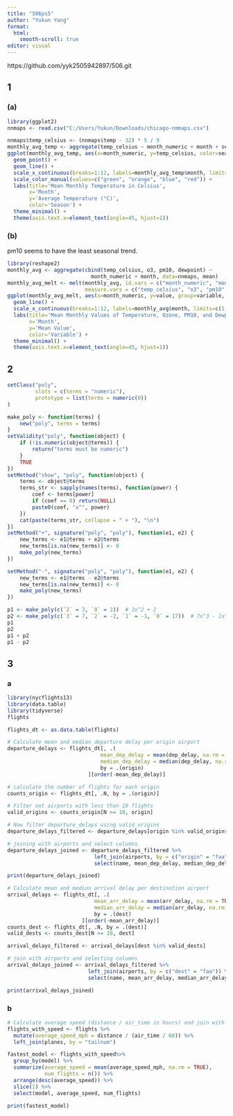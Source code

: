---
title: "506ps5"
author: "Yukun Yang"
format:
  html:
    smooth-scroll: true
editor: visual
---

https://github.com/yyk2505942897/506.git

## 1

### (a)

```{r}
library(ggplot2)
nnmaps <- read.csv("C:/Users/Yukun/Downloads/chicago-nmmaps.csv")
```

```{r}
nnmaps$temp_celsius <- (nnmaps$temp - 32) * 5 / 9
monthly_avg_temp <- aggregate(temp_celsius ~ month_numeric + month + season, data=nnmaps, mean)
ggplot(monthly_avg_temp, aes(x=month_numeric, y=temp_celsius, color=season, group=season)) +
  geom_point() +
  geom_line() +
  scale_x_continuous(breaks=1:12, labels=monthly_avg_temp$month, limits=c(1, 12)) +
  scale_color_manual(values=c("green", "orange", "blue", "red")) +
  labs(title='Mean Monthly Temperature in Celsius',
       x='Month',
       y='Average Temperature (°C)',
       color='Season') +
  theme_minimal() +
  theme(axis.text.x=element_text(angle=45, hjust=1))

```

### (b)

pm10 seems to have the least seasonal trend.

```{r}
library(reshape2)
monthly_avg <- aggregate(cbind(temp_celsius, o3, pm10, dewpoint) ~ 
                           month_numeric + month, data=nnmaps, mean)
monthly_avg_melt <- melt(monthly_avg, id.vars = c("month_numeric", "month"), 
                         measure.vars = c("temp_celsius", "o3", "pm10", "dewpoint"))
ggplot(monthly_avg_melt, aes(x=month_numeric, y=value, group=variable, color=variable)) +
  geom_line() +
  scale_x_continuous(breaks=1:12, labels=monthly_avg$month, limits=c(1, 12)) +
  labs(title='Mean Monthly Values of Temperature, Ozone, PM10, and Dewpoint',
       x='Month',
       y='Mean Value',
       color='Variable') +
  theme_minimal() +
  theme(axis.text.x=element_text(angle=45, hjust=1))

```

## 2

```{r}
setClass("poly", 
         slots = c(terms = "numeric"),
         prototype = list(terms = numeric(0))
)

make_poly <- function(terms) {
    new("poly", terms = terms)
}
setValidity("poly", function(object) {
    if (!is.numeric(object@terms)) {
        return("terms must be numeric")
    }
    TRUE
})
setMethod("show", "poly", function(object) {
    terms <- object@terms
    terms_str <- sapply(names(terms), function(power) {
        coef <- terms[power]
        if (coef == 0) return(NULL)
        paste0(coef, "x^", power)
    })
    cat(paste(terms_str, collapse = " + "), "\n")
})
setMethod("+", signature("poly", "poly"), function(e1, e2) {
    new_terms <- e1@terms + e2@terms
    new_terms[is.na(new_terms)] <- 0
    make_poly(new_terms)
})

setMethod("-", signature("poly", "poly"), function(e1, e2) {
    new_terms <- e1@terms - e2@terms
    new_terms[is.na(new_terms)] <- 0
    make_poly(new_terms)
})

p1 <- make_poly(c(`2` = 3, `0` = 2))  # 3x^2 + 2
p2 <- make_poly(c(`3` = 7, `2` = -2, `1` = -1, `0` = 17))  # 7x^3 - 2x^2 - x + 17
p1
p2
p1 + p2
p1 - p2
```

## 3

### a

```{r}
library(nycflights13)
library(data.table)
library(tidyverse)
flights
```

```{r}
flights_dt <- as.data.table(flights)

# Calculate mean and median departure delay per origin airport
departure_delays <- flights_dt[, .(
                              mean_dep_delay = mean(dep_delay, na.rm = TRUE),
                              median_dep_delay = median(dep_delay, na.rm = TRUE)),
                              by = .(origin)
                          ][order(-mean_dep_delay)]

# calculate the number of flights for each origin
counts_origin <- flights_dt[, .N, by = .(origin)]

# Filter out airports with less than 10 flights
valid_origins <- counts_origin[N >= 10, origin]

# Now filter departure_delays using valid_origins
departure_delays_filtered <- departure_delays[origin %in% valid_origins]

# joining with airports and select columns
departure_delays_joined <- departure_delays_filtered %>%
                            left_join(airports, by = c("origin" = "faa")) %>%
                            select(name, mean_dep_delay, median_dep_delay)

print(departure_delays_joined)

# Calculate mean and median arrival delay per destination airport
arrival_delays <- flights_dt[, .(
                            mean_arr_delay = mean(arr_delay, na.rm = TRUE),
                            median_arr_delay = median(arr_delay, na.rm = TRUE)),
                            by = .(dest)
                        ][order(-mean_arr_delay)]
counts_dest <- flights_dt[, .N, by = .(dest)]
valid_dests <- counts_dest[N >= 10, dest]

arrival_delays_filtered <- arrival_delays[dest %in% valid_dests]

# join with airports and selecting columns
arrival_delays_joined <- arrival_delays_filtered %>%
                          left_join(airports, by = c("dest" = "faa")) %>%
                          select(name, mean_arr_delay, median_arr_delay)

print(arrival_delays_joined)
```

### b

```{r}
# Calculate average speed (distance / air_time in hours) and join with planes data
flights_with_speed <- flights %>%
  mutate(average_speed_mph = distance / (air_time / 60)) %>%
  left_join(planes, by = "tailnum")

fastest_model <- flights_with_speed%>%
  group_by(model) %>%
  summarize(average_speed = mean(average_speed_mph, na.rm = TRUE),
            num_flights = n()) %>%
  arrange(desc(average_speed)) %>%
  slice(1) %>%
  select(model, average_speed, num_flights)

print(fastest_model)

```
